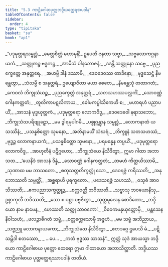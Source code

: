 ```yaml
---
title: "5.3 ကာဠိဂေါဓာပုတ္တဘဒ္ဒိယတ္ထေရအပဒါန"
tableOfContents: false
sidebar:
  order: 4
type: "tipitaka"
basket: "su"
book: "ap1"
---
```



<DynamicBreadcrumb />

<Division number="54" book="ap1">

<Paragraph number="1266" type="verses" book="ap1">
_“ပဒုမုတ္တရသမ္ဗုဒ္ဓံ,_  
_မေတ္တစိတ္တံ မဟာမုနိံ;_  
ဥပေတိ ဇနတာ သဗ္ဗာ,_  
_သဗ္ဗလောကဂ္ဂနာယကံ._  

</Paragraph>

</Division>
<Division number="55" book="ap1">

<Paragraph number="1267" type="verses" book="ap1">
_သတ္တုကဉ္စ ဗဒ္ဓကဉ္စ,_  
_အာမိသံ ပါနဘောဇနံ;_  
_ဒဒန္တိ သတ္ထုနော သဗ္ဗေ,_  
_ပုညက္ခေတ္တေ အနုတ္တရေ._  

</Paragraph>

</Division>
<Division number="56" book="ap1">

<Paragraph number="1268" type="verses" book="ap1">
_အဟမ္ပိ ဒါနံ ဒဿာမိ,_  
_ဒေဝဒေဝဿ တာဒိနော;_  
_ဗုဒ္ဓသေဋ္ဌံ နိမန္တေတွာ,_  
_သံဃမ္ပိ စ အနုတ္တရံ._  

</Paragraph>

</Division>
<Division number="57" book="ap1">

<Paragraph number="1269" type="verses" book="ap1">
ဥယျောဇိတာ မယာ စေတေ,_  
_နိမန္တေသုံ တထာဂတံ;_  
_ကေဝလံ ဘိက္ခုသံဃဉ္စ,_  
_ပုညက္ခေတ္တံ အနုတ္တရံ._  

</Paragraph>

</Division>
<Division number="58" book="ap1">

<Paragraph number="1270" type="verses" book="ap1">
_သတသဟဿပလ္လင်္ကံ,_  
_သောဝဏ္ဏံ ဂေါနကတ္ထတံ;_  
_တူလိကာပဋလိကာယ,_  
_ခေါမကပ္ပါသိကေဟိ စ;_  
_မဟာရဟံ ပညာပယိံ,_  
_အာသနံ ဗုဒ္ဓယုတ္တကံ._  

</Paragraph>

</Division>
<Division number="59" book="ap1">

<Paragraph number="1271" type="verses" book="ap1">
_ပဒုမုတ္တရော လောကဝိဒူ,_  
_ဒေဝဒေဝေါ နရာသဘော;_  
_ဘိက္ခုသံဃပရိဗျူဠှော,_  
_မမ ဒွါရမုပါဂမိ._  

</Paragraph>

</Division>
<Division number="60" book="ap1">

<Paragraph number="1272" type="verses" book="ap1">
_ပစ္စုဂ္ဂန္တွာန သမ္ဗုဒ္ဓံ,_  
_လောကနာထံ ယသဿိနံ;_  
_ပသန္နစိတ္တော သုမနော,_  
_အဘိနာမယိံ သံဃရံ._  

</Paragraph>

</Division>
<Division number="61" book="ap1">

<Paragraph number="1273" type="verses" book="ap1">
_ဘိက္ခူနံ သတသဟဿံ,_  
_ဗုဒ္ဓဉ္စ လောကနာယကံ;_  
_ပသန္နစိတ္တော သုမနော,_  
_ပရမန္နေန တပ္ပယိံ._  

</Paragraph>

</Division>
<Division number="62" book="ap1">

<Paragraph number="1274" type="verses" book="ap1">
_ပဒုမုတ္တရော လောကဝိဒူ,_  
_အာဟုတီနံ ပဋိဂ္ဂဟော;_  
_ဘိက္ခုသံဃေ နိသီဒိတွာ,_  
ဣမာ ဂါထာ အဘာသထ._  

</Paragraph>

</Division>
<Division number="63" book="ap1">

<Paragraph number="1275" type="verses" book="ap1">
_‘ယေနိဒံ အာသနံ ဒိန္နံ,_  
_သောဝဏ္ဏံ ဂေါနကတ္ထတံ;_  
_တမဟံ ကိတ္တယိဿာမိ,_  
_သုဏာထ မမ ဘာသတော._  

</Paragraph>

</Division>
<Division number="64" book="ap1">

<Paragraph number="1276" type="verses" book="ap1">
_စတုသတ္တတိက္ခတ္တုံ သော,_  
_ဒေဝရဇ္ဇံ ကရိဿတိ;_  
_အနုဘောဿတိ သမ္ပတ္တိံ,_  
_အစ္ဆရာဟိ ပုရက္ခတော._  

</Paragraph>

</Division>
<Division number="65" book="ap1">

<Paragraph number="1277" type="verses" book="ap1">
_ပဒေသရဇ္ဇံ သဟဿံ,_  
_ဝသုဓံ အာဝသိဿတိ;_  
_ဧကပညာသက္ခတ္တုဉ္စ,_  
_စက္ကဝတ္တီ ဘဝိဿတိ._  

</Paragraph>

</Division>
<Division number="66" book="ap1">

<Paragraph number="1278" type="verses" book="ap1">
_သဗ္ဗာသု ဘဝယောနီသု,_  
ဥစ္စာကုလီ ဘဝိဿတိ;_  
_သော စ ပစ္ဆာ ပဗ္ဗဇိတွာ,_  
_သုက္ကမူလေန စောဒိတော;_  
_ဘဒ္ဒိယော နာမ နာမေန,_  
_ဟေဿတိ သတ္ထု သာဝကော’._  

</Paragraph>

</Division>
<Division number="67" book="ap1">

<Paragraph number="1279" type="verses" book="ap1">
_ဝိဝေကမနုယုတ္တောမှိ,_  
_ပန္တသေနနိဝါသဟံ;_  
_ဖလဉ္စာဓိဂတံ သဗ္ဗံ,_  
_စတ္တက္လေသောမှိ အဇ္ဇဟံ._  

</Paragraph>

</Division>
<Division number="68" book="ap1">

<Paragraph number="1280" type="verses" book="ap1">
_မမ သဗ္ဗံ အဘိညာယ,_  
_သဗ္ဗညူ လောကနာယကော;_  
_ဘိက္ခုသံဃေ နိသီဒိတွာ,_  
_ဧတဒဂ္ဂေ ဌပေသိ မံ._  

</Paragraph>

</Division>
<Division number="69" book="ap1">

<Paragraph number="1281" type="verses" book="ap1">
_ပဋိသမ္ဘိဒါ စတဿော,_  
_ …ပေ… _  
_ကတံ ဗုဒ္ဓဿ သာသနံ”._  

</Paragraph>

<Paragraph number="1282" book="ap1">
ဣတ္ထံ သုဒံ အာယသ္မာ ဘဒ္ဒိယော ကာဠိဂေါဓာယ ပုတ္တော ထေရော ဣမာ ဂါထာယော အဘာသိတ္ထာတိ.

</Paragraph>
</Division>

<Paragraph number="1283" type="center" book="ap1">
ဘဒ္ဒိယဿ ကာဠိဂေါဓာယ ပုတ္တတ္ထေရဿာပဒါနံ တတိယံ.
</Paragraph>